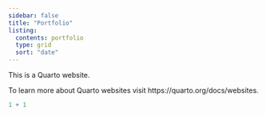 ```yaml
---
sidebar: false
title: "Portfolio"
listing:
  contents: portfolio
  type: grid
  sort: "date"
---
```


This is a Quarto website.

To learn more about Quarto websites visit https://quarto.org/docs/websites.

```r
1 + 1
```

